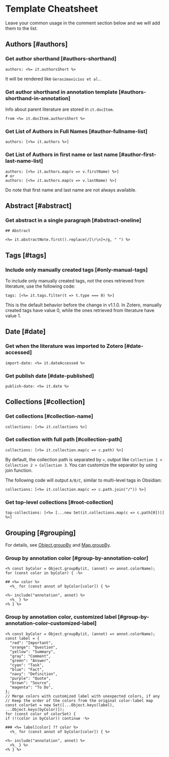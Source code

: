 
# Template Cheatsheet

Leave your common usage in the comment section below and we will add them to the list.

## Authors [#authors]

### Get author shorthand [#authors-shorthand]

```ejs filename="Note Properties" copy
authors: <%= it.authorsShort %>
```

It will be rendered like `Gerasimavicius et al.`.

### Get author shorthand in annotation template [#authors-shorthand-in-annotation]

Info about parent literature are stored in `it.docItem`.

```ejs filename="Note Annotation" copy
from <%= it.docItem.authorsShort %>
```

### Get List of Authors in Full Names [#author-fullname-list]

```ejs filename="Note Properties" copy
authors: [<%= it.authors %>]
```

### Get List of Authors in first name or last name [#author-first-last-name-list]

```ejs filename="Note Properties" copy
authors: [<%= it.authors.map(v => v.firstName) %>]
# or
authors: [<%= it.authors.map(v => v.lastName) %>]
```

<Callout>
Do note that first name and last name are not always available. 
</Callout>


## Abstract [#abstract]

### Get abstract in a single paragraph [#abstract-oneline]

```ejs filename="Note Content" copy
## Abstract

<%= it.abstractNote.first().replace(/[\r\n]+/g, " ") %>
```

## Tags [#tags]

### Include only manually created tags [#only-manual-tags]

To include only manually created tags, not the ones retrieved from literature, use the following code:

```ejs filename="Note Properties" copy
tags: [<%= it.tags.filter(t => t.type === 0) %>]
```

<Callout type="info">
This is the default behavior before the change in v1.1.0.
</Callout>

<Callout>
In Zotero, manually created tags have value 0, while the ones retrieved from literature have value 1.
</Callout>

## Date [#date]

### Get when the literature was imported to Zotero [#date-accessed]

```ejs filename="Note Properties" copy
import-date: <%= it.dateAccessed %>
```

### Get publish date [#date-published]

```ejs filename="Note Properties" copy
publish-date: <%= it.date %>
```

## Collections [#collection]

### Get collections [#collection-name]

```ejs filename="Note Properties" copy
collections: [<%= it.collections %>]
```

### Get collection with full path [#collection-path]

```ejs filename="Note Properties" copy
collections: [<%= it.collection.map(c => c.path) %>]
```

By default, the collection path is separated by ` > `, output like `Collection 1 > Collection 2 > Collection 3`.
You can customize the separator by using join function.

The following code will output `A/B/C`, similar to multi-level tags in Obsidian: 

```ejs filename="Note Properties" copy
collections: [<%= it.collection.map(c => c.path.join("/")) %>]
```

### Get top-level collections [#root-collection]

```ejs filename="Note Properties" copy
top-collections: [<%= [...new Set(it.collections.map(c => c.path[0]))] %>]
```

## Grouping [#grouping]

For details, see [Object.groupBy](https://developer.mozilla.org/en-US/docs/Web/JavaScript/Reference/Global_Objects/Object/groupBy) and [Map.groupBy](https://developer.mozilla.org/en-US/docs/Web/JavaScript/Reference/Global_Objects/Map/groupBy).

### Group by annotation color [#group-by-annotation-color]

```ejs filename="Note Annotations" copy
<% const byColor = Object.groupBy(it, (annot) => annot.colorName); 
for (const color in byColor) { -%>

## <%= color %>
  <%_ for (const annot of byColor[color]) { %>

<%~ include("annotation", annot) %>
  <%_ } %>
<% } %>
```

### Group by annotation color, customized label [#group-by-annotation-color-customized-label]

```ejs filename="Note Annotations" copy
<% const byColor = Object.groupBy(it, (annot) => annot.colorName);
const label = {
  "red": "Important",
  "orange": "Question",
  "yellow": "Summary",
  "gray": "Comment",
  "green": "Answer",
  "cyan": "Task",
  "blue": "Fact",
  "navy": "Definition",
  "purple": "Quote",
  "brown": "Source",
  "magenta": "To Do",
};
// Merge colors with customized label with unexpected colors, if any
// Keep the order of the colors from the original color-label map
const colorSet = new Set([...Object.keys(label), ...Object.keys(byColor)]);
for (const color of colorSet) { 
if (!(color in byColor)) continue -%>

### <%= label[color] ?? color %>
  <%_ for (const annot of byColor[color]) { %>

<%~ include("annotation", annot) %>
  <%_ } %>
<% } %>
```